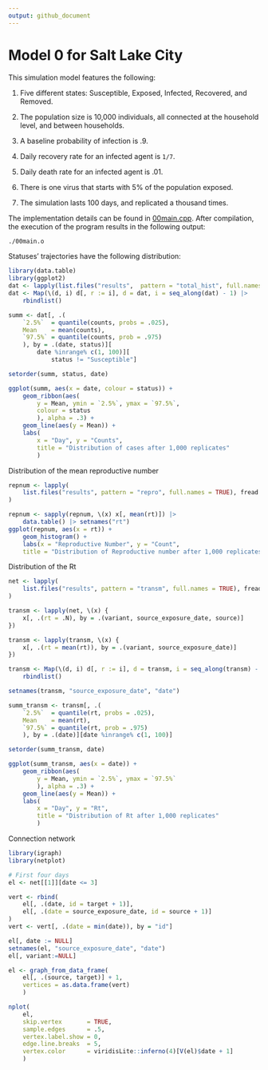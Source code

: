 ```yaml
---
output: github_document
---
```


# Model 0 for Salt Lake City

This simulation model features the following:

1. Five different states: Susceptible, Exposed, Infected, Recovered, and Removed.

2. The population size is 10,000 individuals, all connected at the household level,
 and between households.

3. A baseline probability of infection is .9.

4. Daily recovery rate for an infected agent is `1/7`.

5. Daily death rate for an infected agent is .01.

6. There is one virus that starts with 5% of the population exposed.

7. The simulation lasts 100 days, and replicated a thousand times.

The implementation details can be found in [00main.cpp](00main.cpp). After
compilation, the execution of the program results in the following output:

```bash
./00main.o
```

Statuses' trajectories have the following distribution:

```r
library(data.table)
library(ggplot2)
dat <- lapply(list.files("results",  pattern = "total_hist", full.names = TRUE), fread)
dat <- Map(\(d, i) d[, r := i], d = dat, i = seq_along(dat) - 1) |>
    rbindlist()

summ <- dat[, .(
    `2.5%`  = quantile(counts, probs = .025),
    Mean    = mean(counts),
    `97.5%` = quantile(counts, prob = .975)
    ), by = .(date, status)][
        date %inrange% c(1, 100)][
            status != "Susceptible"]

setorder(summ, status, date)

ggplot(summ, aes(x = date, colour = status)) +
    geom_ribbon(aes(
        y = Mean, ymin = `2.5%`, ymax = `97.5%`,
        colour = status
        ), alpha = .3) +
    geom_line(aes(y = Mean)) +
    labs(
        x = "Day", y = "Counts",
        title = "Distribution of cases after 1,000 replicates"
        ) 
```

Distribution of the mean reproductive number

```r
repnum <- lapply(
    list.files("results", pattern = "repro", full.names = TRUE), fread
)

repnum <- sapply(repnum, \(x) x[, mean(rt)]) |>
    data.table() |> setnames("rt")
ggplot(repnum, aes(x = rt)) +
    geom_histogram() + 
    labs(x = "Reproductive Number", y = "Count",
    title = "Distribution of Reproductive number after 1,000 replicates")
```

Distribution of the Rt

```r
net <- lapply(
    list.files("results", pattern = "transm", full.names = TRUE), fread
)

transm <- lapply(net, \(x) {
    x[, .(rt = .N), by = .(variant, source_exposure_date, source)]
})

transm <- lapply(transm, \(x) {
    x[, .(rt = mean(rt)), by = .(variant, source_exposure_date)]
}) 

transm <- Map(\(d, i) d[, r := i], d = transm, i = seq_along(transm) - 1) |>
    rbindlist()

setnames(transm, "source_exposure_date", "date")

summ_transm <- transm[, .(
    `2.5%`  = quantile(rt, probs = .025),
    Mean    = mean(rt),
    `97.5%` = quantile(rt, prob = .975)
    ), by = .(date)][date %inrange% c(1, 100)]

setorder(summ_transm, date)

ggplot(summ_transm, aes(x = date)) +
    geom_ribbon(aes(
        y = Mean, ymin = `2.5%`, ymax = `97.5%`
        ), alpha = .3) +
    geom_line(aes(y = Mean)) +
    labs(
        x = "Day", y = "Rt",
        title = "Distribution of Rt after 1,000 replicates"
        )
```

Connection network

```r
library(igraph)
library(netplot)

# First four days
el <- net[[1]][date <= 3]

vert <- rbind(
    el[, .(date, id = target + 1)],
    el[, .(date = source_exposure_date, id = source + 1)]
)
vert <- vert[, .(date = min(date)), by = "id"]

el[, date := NULL]
setnames(el, "source_exposure_date", "date")
el[, variant:=NULL]

el <- graph_from_data_frame(
    el[, .(source, target)] + 1,
    vertices = as.data.frame(vert)
    )

nplot(
    el,
    skip.vertex       = TRUE,
    sample.edges      = .5,
    vertex.label.show = 0,
    edge.line.breaks  = 5,
    vertex.color      = viridisLite::inferno(4)[V(el)$date + 1]
    )
```
